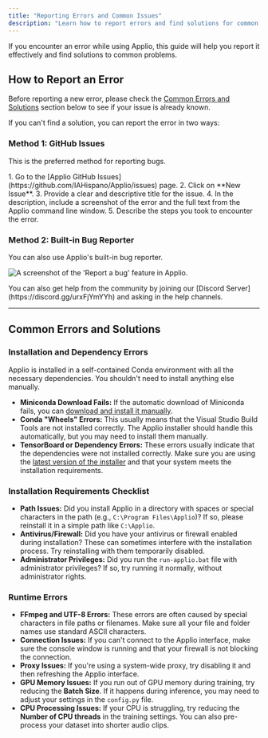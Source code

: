 ```yaml
---
title: "Reporting Errors and Common Issues"
description: "Learn how to report errors and find solutions for common issues in Applio."
---
```



If you encounter an error while using Applio, this guide will help you report it effectively and find solutions to common problems.

## How to Report an Error

Before reporting a new error, please check the [Common Errors and Solutions](#common-errors-and-solutions) section below to see if your issue is already known.

If you can't find a solution, you can report the error in two ways:

### Method 1: GitHub Issues

This is the preferred method for reporting bugs.

<Steps>
1.  Go to the [Applio GitHub Issues](https://github.com/IAHispano/Applio/issues) page.
2.  Click on **New Issue**.
3.  Provide a clear and descriptive title for the issue.
4.  In the description, include a screenshot of the error and the full text from the Applio command line window.
5.  Describe the steps you took to encounter the error.
</Steps>

### Method 2: Built-in Bug Reporter

You can also use Applio's built-in bug reporter.

![A screenshot of the 'Report a bug' feature in Applio.](/images/report-bug.png)

<Aside type="note">
You can also get help from the community by joining our [Discord Server](https://discord.gg/urxFjYmYYh) and asking in the help channels.
</Aside>

---

## Common Errors and Solutions

### Installation and Dependency Errors

<Aside type="tip">
  Applio is installed in a self-contained Conda environment with all the necessary dependencies. You shouldn't need to install anything else manually.
</Aside>

-   **Miniconda Download Fails:** If the automatic download of Miniconda fails, you can [download and install it manually](https://repo.anaconda.com/miniconda/Miniconda3-py39_23.9.0-0-Windows-x86_64.exe).
-   **Conda "Wheels" Errors:** This usually means that the Visual Studio Build Tools are not installed correctly. The Applio installer should handle this automatically, but you may need to install them manually.
-   **TensorBoard or Dependency Errors:** These errors usually indicate that the dependencies were not installed correctly. Make sure you are using the [latest version of the installer](/getting-started/installation/) and that your system meets the installation requirements.

### Installation Requirements Checklist

-   **Path Issues:** Did you install Applio in a directory with spaces or special characters in the path (e.g., `C:\Program Files\Applio`)? If so, please reinstall it in a simple path like `C:\Applio`.
-   **Antivirus/Firewall:** Did you have your antivirus or firewall enabled during installation? These can sometimes interfere with the installation process. Try reinstalling with them temporarily disabled.
-   **Administrator Privileges:** Did you run the `run-applio.bat` file with administrator privileges? If so, try running it normally, without administrator rights.

### Runtime Errors

-   **FFmpeg and UTF-8 Errors:** These errors are often caused by special characters in file paths or filenames. Make sure all your file and folder names use standard ASCII characters.
-   **Connection Issues:** If you can't connect to the Applio interface, make sure the console window is running and that your firewall is not blocking the connection.
-   **Proxy Issues:** If you're using a system-wide proxy, try disabling it and then refreshing the Applio interface.
-   **GPU Memory Issues:** If you run out of GPU memory during training, try reducing the **Batch Size**. If it happens during inference, you may need to adjust your settings in the `config.py` file.
-   **CPU Processing Issues:** If your CPU is struggling, try reducing the **Number of CPU threads** in the training settings. You can also pre-process your dataset into shorter audio clips.
